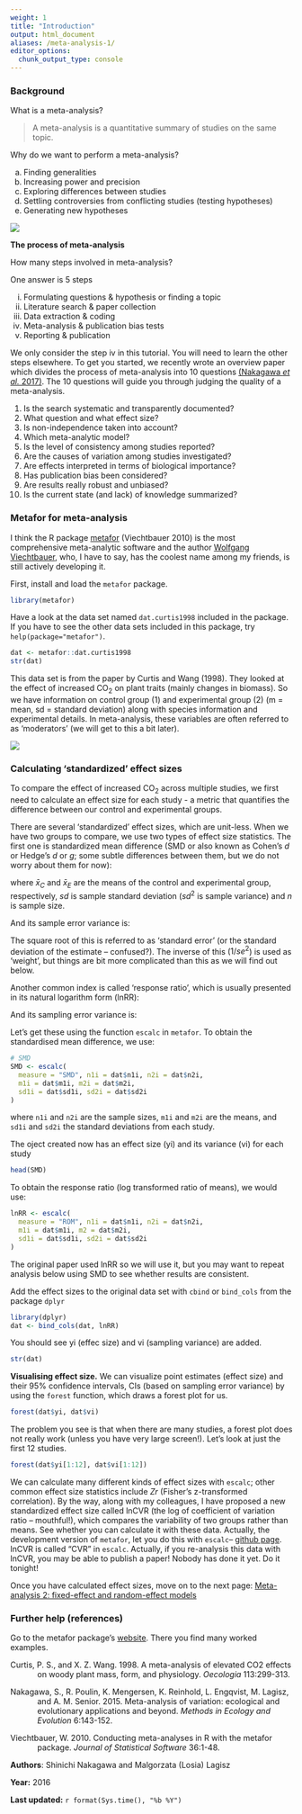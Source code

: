 ```yaml
---
weight: 1
title: "Introduction"
output: html_document
aliases: /meta-analysis-1/
editor_options: 
  chunk_output_type: console
---
```

### Background

What is a meta-analysis?

> A meta-analysis is a quantitative summary of studies on the same topic. 

Why do we want to perform a meta-analysis?

a. Finding generalities
b. Increasing power and precision
c. Exploring differences between studies
d. Settling controversies from conflicting studies (testing hypotheses)
e. Generating new hypotheses

![](4666102_orig.jpg)

**The process of meta-analysis**

How many steps involved in meta-analysis?

One answer is 5 steps

i. Formulating questions & hypothesis or finding a topic
ii. Literature search & paper collection
iii. Data extraction & coding
iv. Meta-analysis & publication bias tests
v. Reporting & publication

We only consider the step iv in this tutorial. You will need to learn the other steps elsewhere. To get you started, we recently wrote an overview paper which divides the process of meta-analysis into 10 questions [(Nakagawa *et al.* 2017)](https://bmcbiol.biomedcentral.com/articles/10.1186/s12915-017-0357-7). The 10 questions will guide you through judging the quality of a meta-analysis. 

1. Is the search systematic and transparently documented?
2. What question and what effect size?
3. Is non-independence taken into account?
4. Which meta-analytic model?
5. Is the level of consistency among studies reported?
6. Are the causes of variation among studies investigated?
7. Are effects interpreted in terms of biological importance?
8. Has publication bias been considered?
9. Are results really robust and unbiased?
10. Is the current state (and lack) of knowledge summarized?


### Metafor for meta-analysis

I think the R package [metafor](http://www.metafor-project.org/doku.php) (Viechtbauer 2010) is the most comprehensive meta-analytic software and the author [Wolfgang Viechtbauer](http://www.wvbauer.com/doku.php), who, I have to say, has the coolest name among my friends, is still actively developing it.

First, install and load the `metafor` package.

```r
library(metafor)
```

Have a look at the data set named `dat.curtis1998` included in the package. If you have to see the other data sets included in this package, try `help(package="metafor")`.

```r
dat <- metafor::dat.curtis1998
str(dat)
```

This data set is from the paper by Curtis and Wang (1998). They looked at the effect of increased CO$_2$ on plant traits (mainly changes in biomass). So we have information on control group (1) and experimental group (2) (m = mean, sd = standard deviation) along with species information and experimental details. In meta-analysis, these variables are often referred to as 'moderators' (we will get to this a bit later). 

![](Linear_regression_image.jpg)

### Calculating 'standardized' effect sizes

To compare the effect of increased CO$_2$ across multiple studies, we first need to calculate an effect size for each study - a metric that quantifies the difference between our control and experimental groups.

There are several 'standardized' effect sizes, which are unit-less. When we have two groups to compare, we use two types of effect size statistics. The first one is standardized mean difference (SMD or also known as Cohen's $d$ or Hedge's $d$ or $g$; some subtle differences between them, but we do not worry about them for now):

\begin{equation}
\mathrm{SMD}=\frac{\bar{x}_{E}-\bar{x}_{C}}{\sqrt{\frac{(n_{C}-1)sd^2_{C}+(n_{E}-1)sd^2_{E}}{n_{C}+n_{E}-2}}}
\end{equation}
where $\bar{x}_{C}$ and $\bar{x}_{E}$ are the means of the control and experimental group, respectively, $sd$ is sample standard deviation ($sd^2$ is sample variance) and $n$ is sample size. 

And its sample error variance is:

\begin{equation}
se^2_{\mathrm{SMD}}= \frac{n_{C}+n_{E}}{n_{C}n_{E}}+\frac{\mathrm{SMD}^2}{2(n_{C}+n_{E})}
\end{equation}

The square root of this is referred to as 'standard error' (or the standard deviation of the estimate -- confused?). The inverse of this ($1/se^2$) is used as 'weight', but things are bit more complicated than this as we will find out below. 

Another common index is called 'response ratio', which is usually presented in its natural logarithm form (lnRR):

\begin{equation}
\mathrm{lnRR}=\ln\left({\frac{\bar{x}_{E}}{\bar{x}_{C}}}\right)
\end{equation}

And its sampling error variance is:

\begin{equation}
se^2_\mathrm{lnRR}=\frac{sd^2_{C}}{n_{C}\bar{x}^2_{C}}+\frac{sd^2_{E}}{n_{E}\bar{x}^2_{E}}
\end{equation}

Let's get these using the function `escalc` in `metafor`. To obtain the standardised mean difference, we use:

```r
# SMD
SMD <- escalc(
  measure = "SMD", n1i = dat$n1i, n2i = dat$n2i,
  m1i = dat$m1i, m2i = dat$m2i,
  sd1i = dat$sd1i, sd2i = dat$sd2i
)
```

where `n1i` and `n2i` are the sample sizes, `m1i` and `m2i` are the means, and `sd1i` and `sd2i` the standard deviations from each study.

The oject created now has an effect size (yi) and its variance (vi) for each study

```r
head(SMD)
```

To obtain the response ratio (log transformed ratio of means), we would use:
```r
lnRR <- escalc(
  measure = "ROM", n1i = dat$n1i, n2i = dat$n2i,
  m1i = dat$m1i, m2 = dat$m2i,
  sd1i = dat$sd1i, sd2i = dat$sd2i
)
```

The original paper used lnRR so we will use it, but you may want to repeat analysis below using SMD to see whether results are consistent.

Add the effect sizes to the original data set with `cbind` or `bind_cols` from the package `dplyr`

```r
library(dplyr)
dat <- bind_cols(dat, lnRR)
```

You should see yi (effec size) and vi (sampling variance) are added.

```r
str(dat)
```

**Visualising effect size.** We can visualize point estimates (effect size) and their 95% confidence intervals, CIs (based on sampling error variance) by using the `forest` function, which draws a forest plot for us.  

```r
forest(dat$yi, dat$vi)
```

The problem you see is that when there are many studies, a forest plot does not really work (unless you have very large screen!). Let's look at just the first 12 studies. 

```r
forest(dat$yi[1:12], dat$vi[1:12])
```

We can calculate many different kinds of effect sizes with `escalc`; other common effect size statistics include $Zr$ (Fisher's z-transformed correlation). By the way, along with my colleagues, I have proposed a new standardized effect size called lnCVR (the log of coefficient of variation ratio -- mouthful!), which compares the variability of two groups rather than means. See whether you can calculate it with these data. Actually, the development version of `metafor`, let you do this with `escalc`-- [github page](https://github.com/cran/metafor). lnCVR is called "CVR" in `escalc`. Actually, if you re-analysis this data with lnCVR, you may be able to publish a paper! Nobody has done it yet. Do it tonight! 


Once you have calculated effect sizes, move on to the next page: [Meta-analysis 2: fixed-effect and random-effect models](/statistics/meta-analysis/meta-analysis-2)

### Further help (references)

Go to the metafor package's [website](http://www.metafor-project.org/doku.php). There you find many worked examples.

<p style="margin-left:.5in;text-indent:-.5in">Curtis, P. S., and X. Z. Wang. 1998. A meta-analysis of elevated CO2 effects on woody plant mass, form, and physiology. *Oecologia* 113:299-313.</p>

<p style="margin-left:.5in;text-indent:-.5in">Nakagawa, S., R. Poulin, K. Mengersen, K. Reinhold, L. Engqvist, M. Lagisz, and A. M. Senior. 2015. Meta-analysis of variation: ecological and evolutionary applications and beyond. *Methods in Ecology and Evolution* 6:143-152.</p>

<p style="margin-left:.5in;text-indent:-.5in">Viechtbauer, W. 2010. Conducting meta-analyses in R with the metafor package. *Journal of Statistical Software* 36:1-48.</p>

**Authors**: Shinichi Nakagawa and Malgorzata (Losia) Lagisz
 
**Year:** 2016

**Last updated:** `r format(Sys.time(), "%b %Y")`

